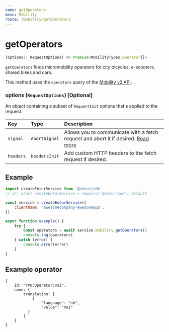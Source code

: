 ```yaml
---
name: getOperators
menu: Mobility
route: /mobility/getOperators
---
```


# getOperators

```typescript
(options?: RequestOptions) => Promise<MobilityTypes.Operator[]>
```

`getOperators` finds micromobility operators for city bicycles, e-scooters, shared bikes and cars.

This method uses the `operators` query of the [Mobility v2 API](https://developer.entur.org/pages-mobility-docs-mobility-v2).

### options (`RequestOptions`) [Optional]

An object containing a subset of `RequestInit` options that's applied to the request.

| Key       | Type          | Description                                                                                                                                       |
| :-------- | :------------ | :------------------------------------------------------------------------------------------------------------------------------------------------ |
| `signal`  | `AbortSignal` | Allows you to communicate with a fetch request and abort it if desired. [Read more](https://developer.mozilla.org/en-US/docs/Web/API/AbortSignal) |
| `headers` | `HeadersInit` | Add custom HTTP headers to the fetch request if desired.                                                                                          |

## Example

```javascript
import createEnturService from '@entur/sdk'
// or: const createEnturService = require('@entur/sdk').default

const service = createEnturService({
    clientName: 'awesomecompany-awesomeapp',
})

async function example() {
    try {
        const operators = await service.mobility.getOperators()
        console.log(operators)
    } catch (error) {
        console.error(error)
    }
}
```

## Example operator

```
{
    id: "YVO:Operator:voi",
    name: {
        translation: [
            {
                "language": "nb",
                "value": "Voi"
          }
        ]
    }
}
```
